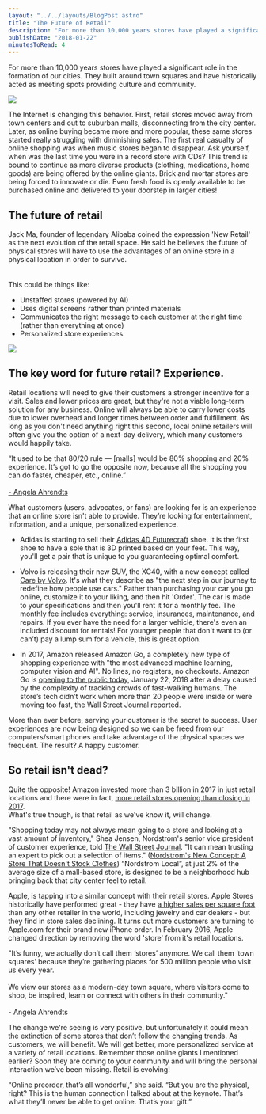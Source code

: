 ```yaml
---
layout: "../../layouts/BlogPost.astro"
title: "The Future of Retail"
description: "For more than 10,000 years stores have played a significant role in the formation of our cities. They built around town squares and have historically acted as meeting spots providing culture and community.\n\n\nThe Internet is changing this behavior. First, retail stores moved away from town centers and out to suburban malls, disconnecting from the city center. Later, as online buying became more and more popular, these same stores started really struggling with diminishing sales. The first real ca"
publishDate: "2018-01-22"
minutesToRead: 4
---
```


<p>For more than 10,000 years stores have played a significant role in the formation of our cities. They built around town squares and have historically acted as meeting spots providing culture and community.</p>

![](https://www.antonsten.com/content/images/2024/09/ethan-hoover-2351521812018.png)
<p>The Internet is changing this behavior. First, retail stores moved away from town centers and out to suburban malls, disconnecting from the city center. Later, as online buying became more and more popular, these same stores started really struggling with diminishing sales. The first real casualty of online shopping was when music stores began to disappear. Ask yourself, when was the last time you were in a record store with CDs? This trend is bound to continue as more diverse products (clothing, medications, home goods) are being offered by the online giants. Brick and mortar stores are being forced to innovate or die. Even fresh food is openly available to be purchased online and delivered to your doorstep in larger cities!</p>
<h2 id="the-future-of-retail">The future of retail</h2>
<p>Jack Ma, founder of legendary Alibaba coined the expression 'New Retail' as the next evolution of the retail space. He said he believes the future of physical stores will have to use the advantages of an online store in a physical location in order to survive.<br><br><br>
This could be things like:</p>
<ul>
<li>Unstaffed stores (powered by AI)</li>
<li>Uses digital screens rather than printed materials</li>
<li>Communicates the right message to each customer at the right time (rather than everything at once)</li>
<li>Personalized store experiences.</li>
</ul>

![](https://www.antonsten.com/content/images/2024/09/simon-launay-4029532112018.png)
<h2 id="the-key-word-for-future-retail-experience">The key word for future retail? Experience.</h2>
<p>Retail locations will need to give their customers a stronger incentive for a visit. Sales and lower prices are great, but they're not a viable long-term solution for any business.  Online will always be able to carry lower costs due to lower overhead and longer times between order and fulfillment. As long as you don't need anything right this second, local online retailers will often give you the option of a next-day delivery, which many customers would happily take.</p>

<div class="blockquote">
<div><p>“It used to be that 80/20 rule — [malls] would be 80% shopping and 20% experience. It’s got to go the opposite now, because all the shopping you can do faster, cheaper, etc., online.”<br><br><a href="https://www.buzzfeed.com/nicolenguyen/meet-the-woman-who-wants-to-change-the-way-you-buy-your?utm_term=.vo2mokQ7X&ref=antonsten.com#.vo2mokQ7X">- Angela Ahrendts</a></p></div>
</div>

<p>What customers (users, advocates, or fans) are looking for is an experience that an online store isn't able to provide. They’re looking for entertainment, information, and a unique, personalized experience.</p>
<ul>
<li>
<p>Adidas is starting to sell their <a href="https://www.highsnobiety.com/2017/04/10/adidas-futurecraft-4d-details/?ref=antonsten.com">Adidas 4D Futurecraft</a> shoe. It is the first shoe to have a sole that is 3D printed based on your feet. This way, you'll get a pair that is unique to you guaranteeing optimal comfort.</p>
</li>
<li>
<p>Volvo is releasing their new SUV, the XC40, with a new concept called <a href="https://www.volvocars.com/intl/cars/care-by-volvo?ref=antonsten.com">Care by Volvo</a>. It's what they describe as "the next step in our journey to redefine how people use cars." Rather than purchasing your car you go online, customize it to your liking, and then hit 'Order'. The car is made to your specifications and then you'll rent it for a monthly fee. The monthly fee includes everything: service, insurances, maintenance, and repairs. If you ever have the need for a larger vehicle, there's even an included discount for rentals! For younger people that don't want to (or can’t) pay a lump sum for a vehicle, this is great option.</p>
</li>
<li>
<p>In 2017, Amazon released Amazon Go, a completely new type of shopping experience with "the most advanced machine learning, computer vision and AI". No lines, no registers, no checkouts. Amazon Go is <a href="https://qz.com/1184978/amazon-gos-ai-powered-grocery-store-is-opening-to-the-public-in-seattle-tomorrow/?mc_cid=a72cb2c3c8&mc_eid=d3f1b01c8e&ref=antonsten.com">opening to the public today</a>, January 22, 2018 after a delay caused by the complexity of tracking crowds of fast-walking humans. The store’s tech didn’t work when more than 20 people were inside or were moving too fast, the Wall Street Journal reported.</p>
</li>
</ul>

<YouTube videoId="NrmMk1Myrxc" />

<p>More than ever before, serving your customer is the secret to success. User experiences are now being designed so we can be freed from our computers/smart phones and take advantage of the physical spaces we frequent. The result? A happy customer.</p>
<h2 id="so-retail-isnt-dead">So retail isn't dead?</h2>
<p>Quite the opposite! Amazon invested more than 3 billion in 2017 in just retail locations and there were in fact, <a href="https://www.forbes.com/sites/richardkestenbaum/2017/09/11/there-will-be-more-retail-stores-opening-than-closing-in-2017/?ref=antonsten.com#3dab6313447f">more retail stores opening than closing in 2017</a>.<br>
What's true though, is that retail as we've know it, will change.</p>

<div class="blockquote">
<div><p>"Shopping today may not always mean going to a store and looking at a vast amount of inventory," Shea Jensen, Nordstrom's senior vice president of customer experience, told <a href="https://www.wsj.com/articles/nordstrom-tries-on-a-new-look-stores-without-merchandise-1505044981?ref=antonsten.com">The Wall Street Journal</a>. "It can mean trusting an expert to pick out a selection of items." (<a href="https://www.npr.org/sections/thetwo-way/2017/09/11/550119193/nordstrom-tries-out-a-new-store-that-doesn-t-stock-clothes?ref=antonsten.com">Nordstrom's New Concept: A Store That Doesn't Stock Clothes</a>) “Nordstrom Local”, at just 2% of the average size of a mall-based store, is designed to be a neighborhood hub bringing back that city center feel to retail.</p></div>
</div>

<p>Apple, is tapping into a similar concept with their retail stores. Apple Stores historically have performed great - they have <a href="http://www.prnewswire.com/news-releases/retails-most-profitable-square-footage-636947493.html?ref=antonsten.com">a higher sales per square foot</a> than any other retailer in the world, including jewelry and car dealers -  but they find in store sales declining. It turns out more customers are turning to Apple.com for their brand new iPhone order. In February 2016, Apple changed direction by removing the word 'store' from it's retail locations.</p>

<div class="blockquote">
<div><p>"It’s funny, we actually don’t call them ‘stores’ anymore. We call them ‘town squares’ because they’re gathering places for 500 million people who visit us every year.<br><br>We view our stores as a modern-day town square, where visitors come to shop, be inspired, learn or connect with others in their community."<br><br>- Angela Ahrendts</p></div>
</div>

<p>The change we're seeing is very positive, but unfortunately it could mean the extinction of some stores that don’t follow the changing trends. As customers, we will benefit. We will get better, more personalized service at a variety of retail locations. Remember those online giants I mentioned earlier? Soon they are coming to your community and will bring the personal interaction we’ve been missing. Retail is evolving!</p>

<div class="blockquote">
<div><p>“Online preorder, that’s all wonderful,” she said. “But you are the physical, right? This is the human connection I talked about at the keynote. That’s what they’ll never be able to get online. That’s your gift.”</p></div>
</div>